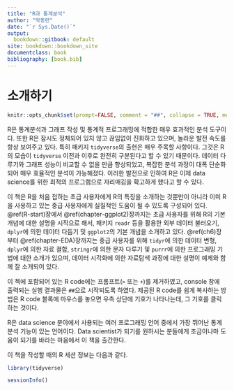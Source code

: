 ```yaml
--- 
title: "R과 통계분석"
author: "박동련"
date: "`r Sys.Date()`"
output:
  bookdown::gitbook: default
site: bookdown::bookdown_site
documentclass: book
bibliography: [book.bib]
---
```


# 소개하기 {.unnumbered}

```r
knitr::opts_chunk$set(prompt=FALSE, comment = "##", collapse = TRUE, message=FALSE, fig.width=6, fig.height=4)
```

R은 통계분석과 그래프 작성 및 통계적 프로그래밍에 적합한 매우 효과적인 분석 도구이다.
또한 R은 잠시도 정체되어 있지 않고 끊임없이 진화하고 있으며, 
놀라운 발전 속도를 항상 보여주고 있다.
특히 패키지 `tidyverse`의 출현은 매우 주목할 사항이다. 
그것은 R의 모습이 `tidyverse` 이전과 이후로 완전히 구분된다고 할 수 있기 때문이다. 
데이터 다루기와 그래프 성능이 비교할 수 없을 만큼 향상되었고, 복잡한 분석 과정이 대폭 단순화되어 매우 효율적인 분석이 가능해졌다.
이러한 발전으로 인하여 R은 이제 data science를 위한 최적의 프로그램으로 자리매김을 확고하게 했다고 할 수 있다.

이 책은 R을 처음 접하는 초급 사용자에게 R의 특징을 소개하는 것뿐만이 아니라 이미 R을 사용하고 있는 중급 사용자에게 실질적인 도움이 될 수 있도록 구성되어 있다.
\@ref(R-start)장에서 \@ref(chapter-ggplot2)장까지는 초급 사용자를 위해 R의 기본 개념에 대한 설명을 시작으로 해서, 
패키지 `readr` 등을 활용한 외부 데이터 불러오기, `dplyr`에 의한 데이터 다듬기 및 `ggplot2`의 기본 개념을 소개하고 있다. 
\@ref(ch6)장부터 \@ref(chapter-EDA)장까지는 중급 사용자를 위해 `tidyr`에 의한 데이터 변형, `dplyr`에 의한 자료 결합, `stringr`에 의한 문자 다루기 및 `purrr`에 의한 프로그래밍 기법에 대한 소개가 있으며, 데이터 시각화에 의한 자료탐색 과정에 대한 설명이 예제와 함께 잘 소개되어 있다. 

이 첵에 포함되어 있는 R code에는 프롬프트(`>` 또는 `+`)를 제거하였고, console 창에 출력되는 실행 결과물은 `##`으로 시작되도록 하였다. 
제공된 R code를 쉽게 복사하는 방법은 R code 블록에 마우스를 놓으면 우측 상단에 기호가 나타나는데, 그 기호를 클릭하는 것이다.

R은 data science 분야에서 사용되는 여러 프로그래밍 언어 중에서 가장 뛰어난 통계분석 기능이 있는 언어이다.
Data scientist가 되기를 원하시는 분들에게 조금이나마 도움이 되기를 바라는 마음에서 이 책을 출간한다. 

이 책을 작성할 때의 R 세션 정보는 다음과 같다.

```r
library(tidyverse)
```


```r
sessionInfo()
```


